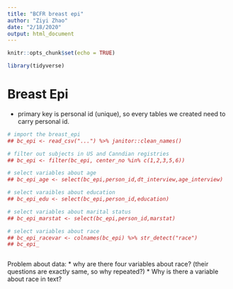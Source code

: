 ```yaml
---
title: "BCFR breast epi"
author: "Ziyi Zhao"
date: "2/18/2020"
output: html_document
---
```


```r
knitr::opts_chunk$set(echo = TRUE)

library(tidyverse)


```

# Breast Epi

* primary key is personal id (unique), so every tables we created need to carry personal id.

```r
# import the breast_epi
## bc_epi <- read_csv("...") %>% janitor::clean_names()

# filter out subjects in US and Canndian registries
## bc_epi <- filter(bc_epi, center_no %in% c(1,2,3,5,6))

# select variables about age
## bc_epi_age <- select(bc_epi,person_id,dt_interview,age_interview)

# select varaibles about education
## bc_epi_edu <- select(bc_epi,person_id,education)

# select variables about marital status
## bc_epi_marstat <- select(bc_epi,person_id,marstat)

# select variables about race
## bc_epi_racevar <- colnames(bc_epi) %>% str_detect("race")
## bc_epi_



```

Problem about data:
* why are there four variables about race? (their questions are exactly same, so why repeated?)
* Why is there a variable about race in text? 
